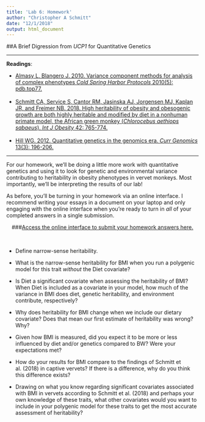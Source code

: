 ```yaml
---
title: 'Lab 6: Homework'
author: "Christopher A Schmitt"
date: "12/1/2018"
output: html_document
---
```


##A Brief Digression from *UCP1* for Quantitative Genetics

***

**Readings**:<ul> 
<li>[Almasy L, Blangero J. 2010. Variance component methods for analysis of complex phenotypes *Cold Spring Harbor Protocols* 2010(5): pdb.top77.](https://www.ncbi.nlm.nih.gov/pmc/articles/PMC3064490/pdf/nihms253587.pdf)</li><br>
<li>[Schmitt CA, Service S, Cantor RM, Jasinska AJ, Jorgensen MJ, Kaplan JR, and Freimer NB. 2018. High heritability of obesity and obesogenic growth are both highly heritable and modified by diet in a nonhuman primate model, the African green monkey (*Chlorocebus aethiops sabaeus*). *Int J Obesity* 42: 765-774.](https://www.nature.com/articles/ijo2017301)</li><br>
<li>[Hill WG. 2012. Quantitative genetics in the genomics era. *Curr Genomics* 13(3): 196-206.](https://www.ncbi.nlm.nih.gov/pmc/articles/PMC3382274/pdf/CG-13-196.pdf)</li></ul>

***

For our homework, we'll be doing a little more work with quantitative genetics and using it to look for genetic and environmental variance contributing to heritability in obesity phenotypes in vervet monkeys. Most importantly, we'll be interpreting the results of our lab!

As before, you'll be turning in your homework via an online interface.  I recommend writing your essays in a document on your laptop and only engaging with the online interface when you're ready to turn in *all* of your completed answers in a single submission.<br>

<center>
###[Access the online interface to submit your homework answers here.](https://goo.gl/forms/j66Coiu99cjSbWxf2)
</center><br>

* Define narrow-sense heritability.

* What is the narrow-sense heritability for BMI when you run a polygenic model for this trait *without* the Diet covariate?

* Is Diet a significant covariate when assessing the heritability of BMI? When Diet is included as a covariate in your model, how much of the variance in BMI does diet, genetic heritability, and environment contribute, respectively?

* Why does heritability for BMI change when we include our dietary covariate? Does that mean our first estimate of heritability was wrong? Why?

* Given how BMI is measured, did you expect it to be more or less influenced by diet and/or genetics compared to BW? Were your expectations met?

* How do your results for BMI compare to the findings of Schmitt et al. (2018) in captive vervets? If there is a difference, why do you think this difference exists?

* Drawing on what you know regarding significant covariates associated with BMI in vervets according to Schmitt et al. (2018) and perhaps your own knowledge of these traits, what other covariates would you want to include in your polygenic model for these traits to get the most accurate assessment of heritability?

<br>
<br>
<br>
